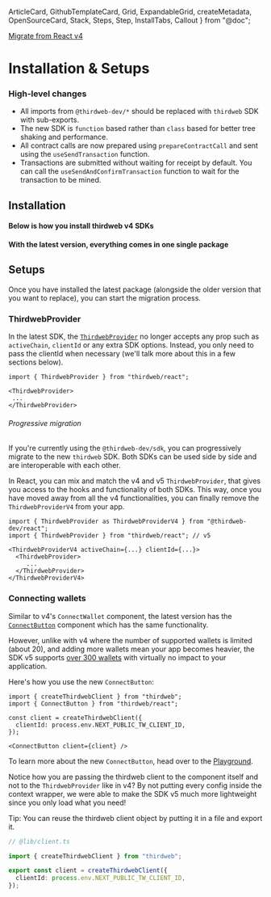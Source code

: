   ArticleCard,
  GithubTemplateCard,
  Grid,
  ExpandableGrid,
  createMetadata,
  OpenSourceCard,
  Stack,
  Steps,
  Step,
  InstallTabs,
  Callout
} from "@doc";

[Migrate from React v4](/react/v5/migrate)

# Installation & Setups

### High-level changes

- All imports from `@thirdweb-dev/*` should be replaced with `thirdweb` SDK with sub-exports.
- The new SDK is `function` based rather than `class` based for better tree shaking and performance.
- All contract calls are now prepared using `prepareContractCall` and sent using the `useSendTransaction` function.
- Transactions are submitted without waiting for receipt by default. You can call the `useSendAndConfirmTransaction` function to wait for the transaction to be mined.


## Installation

#### Below is how you install thirdweb v4 SDKs
<InstallTabs
	npm="npm i @thirdweb-dev/sdk @thirdweb-dev/react ethers@5.7.2"
	yarn="yarn add @thirdweb-dev/sdk @thirdweb-dev/react ethers@5.7.2"
	pnpm="pnpm i @thirdweb-dev/sdk @thirdweb-dev/react ethers@5.7.2"
	bun="bun i @thirdweb-dev/sdk @thirdweb-dev/react ethers@5.7.2"
/>

#### With the latest version, everything comes in one single package
<InstallTabs
	npm="npm i thirdweb"
	yarn="yarn add thirdweb"
	pnpm="pnpm i thirdweb"
	bun="bun i thirdweb"
/>


## Setups

Once you have installed the latest package (alongside the older version that you want to replace), you can start the migration process.

### ThirdwebProvider

In the latest SDK, the [`ThirdwebProvider`](/references/typescript/v5/ThirdwebProvider) no longer accepts any prop such as `activeChain`, `clientId` or any extra SDK options.
Instead, you only need to pass the clientId when necessary (we'll talk more about this in a few sections below).

```tsx
import { ThirdwebProvider } from "thirdweb/react";

<ThirdwebProvider>
 ...
</ThirdwebProvider>
```

###### Progressive migration


If you're currently using the `@thirdweb-dev/sdk`, you can progressively migrate to the new `thirdweb` SDK. Both SDKs can be used side by side and are interoperable with each other.

In React, you can mix and match the v4 and v5 `ThirdwebProvider`, that gives you access to the hooks and functionality of both SDKs.
This way, once you have moved away from all the v4 functionalities, you can finally remove the `ThirdwebProviderV4` from your app.

```tsx
import { ThirdwebProvider as ThirdwebProviderV4 } from "@thirdweb-dev/react";
import { ThirdwebProvider } from "thirdweb/react"; // v5

<ThirdwebProviderV4 activeChain={...} clientId={...}>
  <ThirdwebProvider>
     ...
  </ThirdwebProvider>
</ThirdwebProviderV4>
```

### Connecting wallets

Similar to v4's `ConnectWallet` component, the latest version has the [`ConnectButton`](/connect/sign-in/ConnectButton) component which has the same functionality.

However, unlike with v4 where the number of supported wallets is limited (about 20), and adding more wallets mean your app becomes heavier,
the SDK v5 supports [over 300 wallets](/typescript/v5/supported-wallets) with virtually no impact to your application.

Here's how you use the new `ConnectButton`:

```tsx
import { createThirdwebClient } from "thirdweb";
import { ConnectButton } from "thirdweb/react";

const client = createThirdwebClient({
  clientId: process.env.NEXT_PUBLIC_TW_CLIENT_ID,
});

<ConnectButton client={client} />
```

To learn more about the new `ConnectButton`, head over to the [Playground](https://playground.thirdweb.com/connect/sign-in/button).

Notice how you are passing the thirdweb client to the component itself and not to the `ThirdwebProvider` like in v4?
By not putting every config inside the context wrapper, we were able to make the SDK v5 much more lightweight since you only load what you need!


Tip: You can reuse the thirdweb client object by putting it in a file and export it.
```ts
// @lib/client.ts

import { createThirdwebClient } from "thirdweb";

export const client = createThirdwebClient({
  clientId: process.env.NEXT_PUBLIC_TW_CLIENT_ID,
});

```